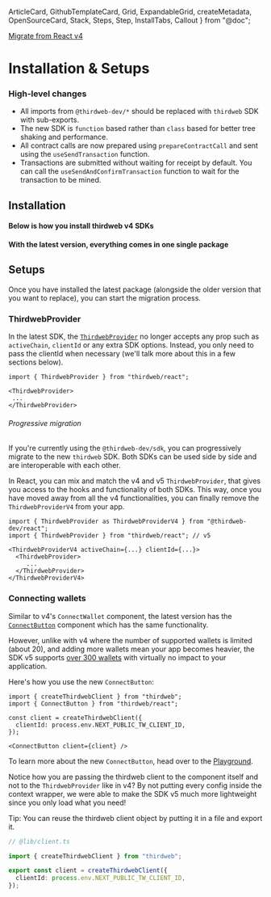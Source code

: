   ArticleCard,
  GithubTemplateCard,
  Grid,
  ExpandableGrid,
  createMetadata,
  OpenSourceCard,
  Stack,
  Steps,
  Step,
  InstallTabs,
  Callout
} from "@doc";

[Migrate from React v4](/react/v5/migrate)

# Installation & Setups

### High-level changes

- All imports from `@thirdweb-dev/*` should be replaced with `thirdweb` SDK with sub-exports.
- The new SDK is `function` based rather than `class` based for better tree shaking and performance.
- All contract calls are now prepared using `prepareContractCall` and sent using the `useSendTransaction` function.
- Transactions are submitted without waiting for receipt by default. You can call the `useSendAndConfirmTransaction` function to wait for the transaction to be mined.


## Installation

#### Below is how you install thirdweb v4 SDKs
<InstallTabs
	npm="npm i @thirdweb-dev/sdk @thirdweb-dev/react ethers@5.7.2"
	yarn="yarn add @thirdweb-dev/sdk @thirdweb-dev/react ethers@5.7.2"
	pnpm="pnpm i @thirdweb-dev/sdk @thirdweb-dev/react ethers@5.7.2"
	bun="bun i @thirdweb-dev/sdk @thirdweb-dev/react ethers@5.7.2"
/>

#### With the latest version, everything comes in one single package
<InstallTabs
	npm="npm i thirdweb"
	yarn="yarn add thirdweb"
	pnpm="pnpm i thirdweb"
	bun="bun i thirdweb"
/>


## Setups

Once you have installed the latest package (alongside the older version that you want to replace), you can start the migration process.

### ThirdwebProvider

In the latest SDK, the [`ThirdwebProvider`](/references/typescript/v5/ThirdwebProvider) no longer accepts any prop such as `activeChain`, `clientId` or any extra SDK options.
Instead, you only need to pass the clientId when necessary (we'll talk more about this in a few sections below).

```tsx
import { ThirdwebProvider } from "thirdweb/react";

<ThirdwebProvider>
 ...
</ThirdwebProvider>
```

###### Progressive migration


If you're currently using the `@thirdweb-dev/sdk`, you can progressively migrate to the new `thirdweb` SDK. Both SDKs can be used side by side and are interoperable with each other.

In React, you can mix and match the v4 and v5 `ThirdwebProvider`, that gives you access to the hooks and functionality of both SDKs.
This way, once you have moved away from all the v4 functionalities, you can finally remove the `ThirdwebProviderV4` from your app.

```tsx
import { ThirdwebProvider as ThirdwebProviderV4 } from "@thirdweb-dev/react";
import { ThirdwebProvider } from "thirdweb/react"; // v5

<ThirdwebProviderV4 activeChain={...} clientId={...}>
  <ThirdwebProvider>
     ...
  </ThirdwebProvider>
</ThirdwebProviderV4>
```

### Connecting wallets

Similar to v4's `ConnectWallet` component, the latest version has the [`ConnectButton`](/connect/sign-in/ConnectButton) component which has the same functionality.

However, unlike with v4 where the number of supported wallets is limited (about 20), and adding more wallets mean your app becomes heavier,
the SDK v5 supports [over 300 wallets](/typescript/v5/supported-wallets) with virtually no impact to your application.

Here's how you use the new `ConnectButton`:

```tsx
import { createThirdwebClient } from "thirdweb";
import { ConnectButton } from "thirdweb/react";

const client = createThirdwebClient({
  clientId: process.env.NEXT_PUBLIC_TW_CLIENT_ID,
});

<ConnectButton client={client} />
```

To learn more about the new `ConnectButton`, head over to the [Playground](https://playground.thirdweb.com/connect/sign-in/button).

Notice how you are passing the thirdweb client to the component itself and not to the `ThirdwebProvider` like in v4?
By not putting every config inside the context wrapper, we were able to make the SDK v5 much more lightweight since you only load what you need!


Tip: You can reuse the thirdweb client object by putting it in a file and export it.
```ts
// @lib/client.ts

import { createThirdwebClient } from "thirdweb";

export const client = createThirdwebClient({
  clientId: process.env.NEXT_PUBLIC_TW_CLIENT_ID,
});

```